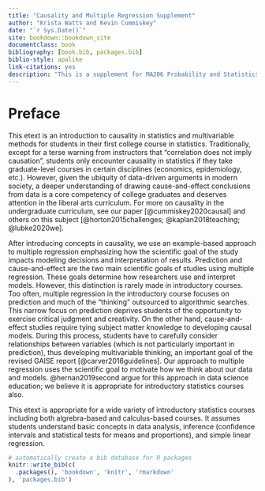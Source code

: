 ```yaml
--- 
title: "Causality and Multiple Regression Supplement"
author: "Krista Watts and Kevin Cummiskey"
date: "`r Sys.Date()`"
site: bookdown::bookdown_site
documentclass: book
bibliography: [book.bib, packages.bib]
biblio-style: apalike
link-citations: yes
description: "This is a supplement for MA206 Probability and Statistics, West Point, NY."
---
```


# Preface {-}

This etext is an introduction to causality in statistics and multivariable methods for students in their first college course in statistics.  Traditionally, except for a terse warning from instructors that "correlation does not imply causation", students only encounter causality in statistics if they take graduate-level courses in certain disciplines (economics, epidemiology, etc.).  However, given the ubiquity of data-driven arguments in modern society, a deeper understanding of drawing cause-and-effect conclusions from data is a core competency of college graduates and deserves attention in the liberal arts curriculum.  For more on causality in the undergraduate curriculum, see our paper [@cummiskey2020causal] and others on this subject [@horton2015challenges; @kaplan2018teaching; @lubke2020we].  

After introducing concepts in causality, we use an example-based approach to multiple regression emphasizing how the scientific goal of the study impacts modeling decisions and interpretation of results.  Prediction and cause-and-effect are the two main scientific goals of studies using multiple regression. These goals determine how researchers use and interpret models.  However, this distinction is rarely made in introductory courses.  Too often, multiple regression in the introductory course focuses on prediction and much of the "thinking" outsourced to algorithmic searches.  This narrow focus on prediction deprives students of the opportunity to exercise critical judgment and creativity.  On the other hand, cause-and-effect studies require tying subject matter knowledge to developing causal models.  During this process, students have to carefully consider relationships between variables (which is not particularly important in prediction), thus developing multivariable thinking, an important goal of the revised GAISE report [@carver2016guidelines].  Our approach to multiple regression uses the scientific goal to motivate how we think about our data and models.  @hernan2019second argue for this approach in data science education; we believe it is appropriate for introductory statistics courses also.        

This etext is appropriate for a wide variety of introductory statistics courses including both algrebra-based and calculus-based courses.  It assumes students understand basic concepts in data analysis, inference (confidence intervals and statistical tests for means and proportions), and simple linear regression.


```r
# automatically create a bib database for R packages
knitr::write_bib(c(
  .packages(), 'bookdown', 'knitr', 'rmarkdown'
), 'packages.bib')
```